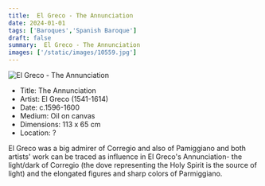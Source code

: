 ```yaml
---
title:  El Greco - The Annunciation
date: 2024-01-01
tags: ['Baroques','Spanish Baroque']
draft: false
summary:  El Greco - The Annunciation
images: ['/static/images/10559.jpg']
---
```


![ El Greco - The Annunciation](/static/images/10559.jpg)

* Title: The Annunciation
* Artist:  El Greco (1541-1614)
* Date: c.1596-1600
* Medium: Oil on canvas
* Dimensions: 113 x 65 cm
* Location: ?

El Greco was a big admirer of Corregio and also of Pamiggiano and both artists' work can be traced as influence in El Greco's Annunciation- the light/dark of Corregio (the  dove representing the Holy Spirit is the source of light) and the elongated figures and sharp colors of Parmiggiano.

